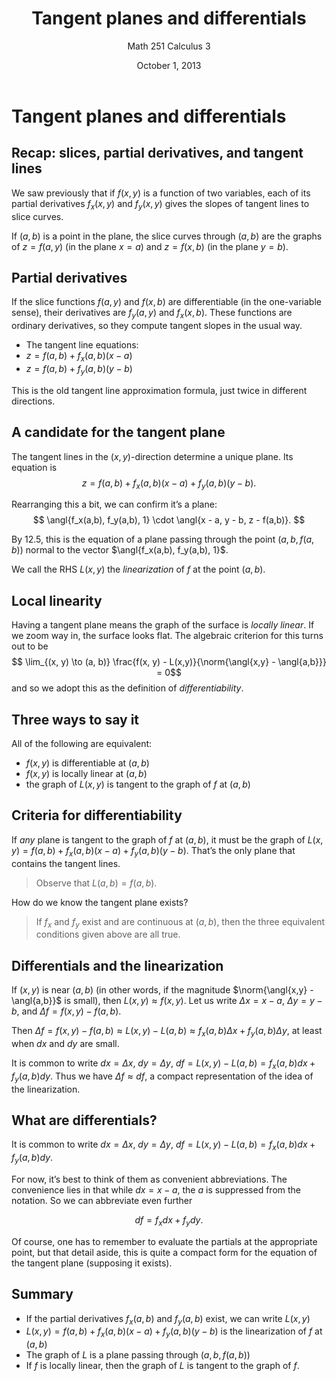 % Tangent planes and differentials
% Math 251 Calculus 3
% October 1, 2013

# Tangent planes and differentials

## Recap: slices, partial derivatives, and tangent lines

We saw previously that if $f(x,y)$ is a function of two variables, each of its partial derivatives $f_x(x,y)$ and $f_y(x,y)$ gives the slopes of tangent lines to slice curves.

If $(a, b)$ is a point in the plane, the slice curves through $(a,b)$ are the graphs of $z = f(a, y)$ (in the plane $x = a$) and $z = f(x, b)$ (in the plane $y = b$).

## Partial derivatives

If the slice functions $f(a, y)$ and $f(x,b)$ are differentiable (in the one-variable sense), their derivatives are $f_y(a,y)$ and $f_x(x,b)$. These functions are ordinary derivatives, so they compute tangent slopes in the usual way.

- The tangent line equations: 
- $z = f(a, b) + f_x(a,b)(x - a)$
- $z = f(a, b) + f_y(a,b)(y - b)$

This is the old tangent line approximation formula, just twice in different directions.

## A candidate for the tangent plane

The tangent lines in the $(x,y)$-direction determine a unique plane. Its equation is
$$ z = f(a,b) + f_x(a,b)(x-a) + f_y(a,b)(y - b). $$

Rearranging this a bit, we can confirm it's a plane:
$$ \angl{f_x(a,b), f_y(a,b), 1} \cdot \angl{x - a, y - b, z - f(a,b)}. $$

By 12.5, this is the equation of a plane passing through the point $(a, b, f(a, b))$ normal to the vector $\angl{f_x(a,b), f_y(a,b), 1}$.

We call the RHS $L(x,y)$ the *linearization* of $f$ at the point $(a,b)$.

## Local linearity

Having a tangent plane means the graph of the surface is *locally linear*. If we zoom way in, the surface looks flat. The algebraic criterion for this turns out to be
$$ \lim_{(x, y) \to (a, b)} \frac{f(x, y) - L(x,y)}{\norm{\angl{x,y} - \angl{a,b}}} = 0$$
and so we adopt this as the definition of *differentiability*.

## Three ways to say it

All of the following are equivalent:

- $f(x,y)$ is differentiable at $(a,b)$
- $f(x,y)$ is locally linear at $(a,b)$
- the graph of $L(x,y)$ is tangent to the graph of $f$ at $(a,b)$

## Criteria for differentiability

If *any* plane is tangent to the graph of $f$ at $(a,b)$, it must be the graph of $L(x,y) = f(a,b) + f_x(a,b)(x-a) + f_y(a,b)(y - b)$. That's the only plane that contains the tangent lines.

> Observe that $L(a, b) = f(a, b)$.

How do we know the tangent plane exists?

> If $f_x$ and $f_y$ exist and are continuous at $(a,b)$, then the three equivalent conditions given above are all true.

## Differentials and the linearization

If $(x,y)$ is near $(a,b)$ (in other words, if the magnitude $\norm{\angl{x,y} - \angl{a,b}}$ is small), then $L(x,y) \approx f(x,y)$. Let us write $\Delta x = x - a$, $\Delta y = y - b$, and $\Delta f = f(x,y) - f(a,b)$. 

Then $\Delta f = f(x,y) - f(a,b) \approx L(x,y) - L(a, b) \approx f_x(a,b)\Delta x + f_y(a,b) \Delta y$, at least when $dx$ and $dy$ are small.

It is common to write $dx = \Delta x$, $dy = \Delta y$, $df = L(x,y) - L(a,b) = f_x(a,b) dx + f_y(a,b) dy$. Thus we have $\Delta f \approx df$, a compact representation of the idea of the linearization. 

## What are differentials?

It is common to write $dx = \Delta x$, $dy = \Delta y$, $df = L(x,y) - L(a,b) = f_x(a,b) dx + f_y(a,b) dy$.

For now, it's best to think of them as convenient abbreviations. The convenience lies in that while $dx = x-a$, the $a$ is suppressed from the notation. So we can abbreviate even further

$$ df = f_x dx + f_y dy. $$

Of course, one has to remember to evaluate the partials at the appropriate point, but that detail aside, this is quite a compact form for the equation of the tangent plane (supposing it exists).

## Summary

- If the partial derivatives $f_x(a,b)$ and $f_y(a,b)$ exist, we can write $L(x,y)$
- $L(x,y) = f(a,b) + f_x(a,b)(x-a) + f_y(a,b)(y-b)$ is the linearization of $f$ at $(a,b)$
- The graph of $L$ is a plane passing through $(a,b,f(a,b))$
- If $f$ is locally linear, then the graph of $L$ is tangent to the graph of $f$.

